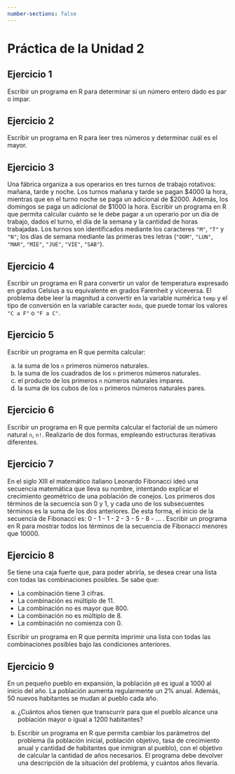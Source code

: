 ```yaml
---
number-sections: false
---
```


\thispagestyle{primerapagina}

# Práctica de la Unidad 2

## Ejercicio 1

Escribir un programa en R para determinar si un número entero dado es par o impar.

## Ejercicio 2

Escribir un programa en R para leer tres números y determinar cuál es el mayor.

## Ejercicio 3

Una fábrica organiza a sus operarios en tres turnos de trabajo rotativos: mañana, tarde y noche. Los turnos mañana y tarde se pagan \$4000 la hora, mientras que en el turno noche se paga un adicional de \$2000. Además, los domingos se paga un adicional de \$1000 la hora. Escribir un programa en R que permita calcular cuánto se le debe pagar a un operario por un día de trabajo, dados el turno, el día de la semana y la cantidad de horas trabajadas. Los turnos son identificados mediante los caracteres `"M"`, `"T"` y `"N"`; los días de semana mediante las primeras tres letras (`"DOM"`, `"LUN"`, `"MAR"`, `"MIE"`, `"JUE"`, `"VIE"`, `"SAB"`).

## Ejercicio 4

Escribir un programa en R para convertir un valor de temperatura expresado en grados Celsius a su equivalente en grados Farenheit y viceversa. El problema debe leer la magnitud a convertir en la variable numérica `temp` y el tipo de conversión en la variable caracter `modo`, que puede tomar los valores `"C a F"` o `"F a C"`.

## Ejercicio 5

Escribir un programa en R que permita calcular:

a.  la suma de los `n` primeros números naturales.
b.  la suma de los cuadrados de los `n` primeros números naturales.
c.  el producto de los primeros `n` números naturales impares.
d.  la suma de los cubos de los `n` primeros números naturales pares.

## Ejercicio 6

Escribir un programa en R que permita calcular el factorial de un número natural `n`, `n!`. Realizarlo de dos formas, empleando estructuras iterativas diferentes.

## Ejercicio 7

En el siglo XIII el matemático italiano Leonardo Fibonacci ideó una secuencia matemática que lleva su nombre, intentando explicar el crecimiento geométrico de una población de conejos. Los primeros dos términos de la secuencia son 0 y 1, y cada uno de los subsecuentes términos es la suma de los dos anteriores. De esta forma, el inicio de la secuencia de Fibonacci es: 0 - 1 - 1 - 2 - 3 - 5 - 8 - ... . Escribir un programa en R para mostrar todos los términos de la secuencia de Fibonacci menores que 10000.

## Ejercicio 8

Se tiene una caja fuerte que, para poder abrirla, se desea crear una lista con todas las combinaciones posibles. Se sabe que:

-   La combinación tiene 3 cifras.
-   La combinación es múltiplo de 11.
-   La combinación no es mayor que 800.
-   La combinación no es múltiplo de 8.
-   La combinación no comienza con 0.

Escribir un programa en R que permita imprimir una lista con todas las combinaciones posibles bajo las condiciones anteriores.

## Ejercicio 9

En un pequeño pueblo en expansión, la población `p0` es igual a 1000 al inicio del año. La población aumenta regularmente un 2% anual. Además, 50 nuevos habitantes se mudan al pueblo cada año. 

a.  ¿Cuántos años tienen que transcurrir para que el pueblo alcance una población mayor o igual a 1200 habitantes?

b.  Escribir un programa en R que permita cambiar los parámetros del problema (la población inicial, población objetivo, tasa de crecimiento anual y cantidad de habitantes que inmigran al pueblo), con el objetivo de calcular la cantidad de años necesarios.  El programa debe devolver una descripción de la situación del problema, y cuántos años llevaría. 
